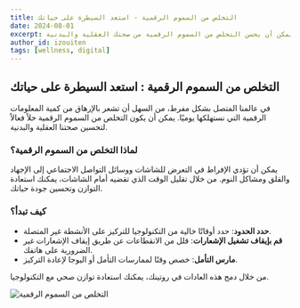 ```yaml
---
title: التخلص من السموم الرقمية - استعد السيطرة على حياتك
date: 2024-08-01
excerpt: كيف يمكن أن يحسن التخلص من السموم الرقمية من صحتك العقلية والبدنية.
author_id: izouiten
tags: [wellness, digital]
---
```


## التخلص من السموم الرقمية : استعد السيطرة على حياتك

في عالمنا المتصل بشكل مفرط، من السهل أن تشعر بالإرهاق من كمية المعلومات الرقمية التي نستهلكها يوميًا. يمكن أن يكون التخلص من السموم الرقمية حلاً فعالاً لتحسين صحتنا العقلية والبدنية.

### لماذا التخلص من السموم الرقمية؟

يمكن أن تؤدي الإفراط في التعرض للشاشات ووسائل التواصل الاجتماعي إلى الإجهاد والقلق ومشاكل النوم. من خلال تقليل الوقت الذي تقضيه أمام الشاشات، يمكنك استعادة التوازن وتحسين جودة حياتك.

### كيف تبدأ؟

- **حدد الحدود**: حدد أوقاتًا خالية من التكنولوجيا للتركيز على الأنشطة غير المتصلة.
- **قم بإيقاف تشغيل الإشعارات**: قلل من الانقطاعات عن طريق إيقاف الإشعارات غير الضرورية على هاتفك.
- **مارس التأمل**: خصص وقتًا لممارسات التأمل أو اليوجا لإعادة التركيز.

من خلال دمج هذه العادات في روتينك، يمكنك استعادة توازن صحي مع التكنولوجيا.

![التخلص من السموم الرقمية](https://source.unsplash.com/1600x900/?digital-detox)

